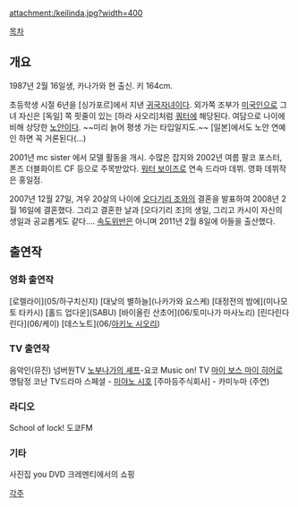 attachment:/keilinda.jpg?width=400

[[목차]]
== 개요 ==
1987년 2월 16일생, 카나가와 현 출신. 키 164cm.

초등학생 시절 6년을 [싱가포르]에서 지낸 [[귀국자녀]]이다. 외가쪽 조부가 [[미국인]]으로 그녀 자신은 [독일] 쪽 핏줄이 있는 [하라 사오리]처럼 [[쿼터]]에 해당된다. 여담으로 나이에 비해 상당한 [[노안]]이다. ~~미리 늙어 평생 가는 타입일지도.~~ [일본]에서도 노안 연예인 하면 꼭 거론된다(…)

2001년 mc sister 에서 모델 활동을 개시. 수많은 잡지와 2002년 여름 팔코 포스터, 폰즈 더블화이트 CF 등으로 주목받았다. [[워터 보이즈]]로 연속 드라마 데뷔. 영화 데뷔작은 홍일점.

2007년 12월 27일, 겨우 20살의 나이에 [[오다기리 조]]와의 결혼을 발표하여 2008년 2월 16일에 결혼했다. 그리고 결혼한 날과 [오다기리 조]의 생일, 그리고 카시이 자신의 생일과 공교롭게도 같다.... [[속도위반]]은 아니며 2011년 2월 8일에 아들을 출산했다.

== 출연작 ==
=== 영화 출연작 ===
[로렐라이](05/하구치신지)
[대낮의 별하늘](나카가와 요스케)
[대정전의 밤에](미나모토 타카시)
[홀드 업다운](SABU)
[바이올린 산초어](06/토미나가 마사노리)
[린다린다린다](06/케이)
[데스노트](06/[[아키노 시오리]])

=== TV 출연작 ===
음악인(뮤진)
넘버원TV
[[노부나가의 셰프]]-요코
Music on! TV
[[마이 보스 마이 히어로]]
명탐정 코난 TV드라마 스페셜 - [[미야노 시호]]
[주마등주식회사] - 카미누마 (주연)

=== 라디오 ===
School of lock!
도쿄FM

=== 기타 ===
사진집 you
DVD 크레멘티에서의 쇼핑

[[각주]]
